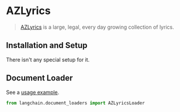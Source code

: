# AZLyrics

>[AZLyrics](https://www.azlyrics.com/) is a large, legal, every day growing collection of lyrics.

## Installation and Setup

There isn't any special setup for it.


## Document Loader

See a [usage example](/docs/modules/data_connection/document_loaders/integrations/azlyrics).

```python
from langchain.document_loaders import AZLyricsLoader
```
